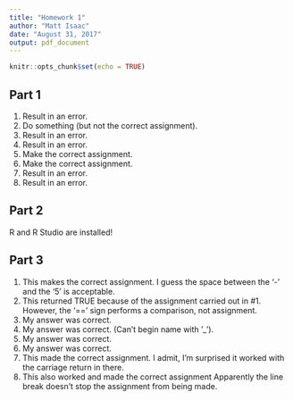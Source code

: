---
title: "Homework 1"
author: "Matt Isaac"
date: "August 31, 2017"
output: pdf_document
---

```{r setup, include=FALSE}
knitr::opts_chunk$set(echo = TRUE)
```

## Part 1

1. Result in an error.
2. Do something (but not the correct assignment).
3. Result in an error.
4. Result in an error. 
5. Make the correct assignment. 
6. Make the correct assignment. 
7. Result in an error.
8. Result in an error.

## Part 2 

R and R Studio are installed! 

## Part 3

1. This makes the correct assignment. I guess the space between the '-' and the '5' is acceptable. 
2. This returned TRUE because of the assignment carried out in #1. However, the '==' sign performs a comparison, not assignment.
3. My answer was correct.
4. My answer was correct. (Can't begin name with '_').
5. My answer was correct.
6. My answer was correct.
7. This made the correct assignment. I admit, I'm surprised it worked with the carriage return in there. 
8. This also worked and made the correct assignment Apparently the line break doesn't stop the assignment from being made. 